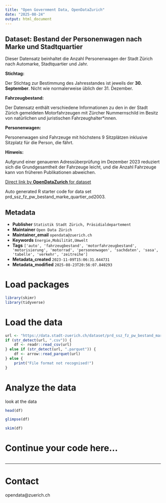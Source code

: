 ```yaml
---
title: "Open Government Data, OpenDataZurich"
date: "2025-08-24"
output: html_document
---
```


## Dataset: Bestand der Personenwagen nach Marke und Stadtquartier

Dieser Datensatz beinhaltet die Anzahl Personenwagen der Stadt Zürich nach Automarke, Stadtquartier und Jahr. 


**Stichtag:**

Der Stichtag zur Bestimmung des Jahresstandes ist jeweils der **30. September**. Nicht wie normalerweise üblich der 31. Dezember.


[]()

**Fahrzeugbestand:**

Der Datensatz enthält verschiedene Informationen zu den in der Stadt Zürich gemeldeten Motorfahrzeugen mit Zürcher Nummernschild im Besitz von natürlichen und juristischen Fahrzeughalter*innen.

[]()

**Personenwagen:**

Personenwagen sind Fahrzeuge mit höchstens 9 Sitzplätzen inklusive Sitzplatz für die Person, die fährt.

[]()

**Hinweis:**

Aufgrund einer genaueren Adressüberprüfung im Dezember 2023 reduziert sich die Grundgesamtheit der Fahrzeuge leicht, und die Anzahl Fahrzeuge kann von früheren Publikationen abweichen.

[]()



[Direct link by **OpenDataZurich** for dataset](https://data.stadt-zuerich.ch/dataset/prd_ssz_fz_pw_bestand_marke_quartier_od2003)

Auto generated R starter code for data set prd_ssz_fz_pw_bestand_marke_quartier_od2003.

## Metadata

- **Publisher** `Statistik Stadt Zürich, Präsidialdepartement`
- **Maintainer** `Open Data Zürich`
- **Maintainer_email** `opendata@zuerich.ch`
- **Keywords** `Energie,Mobilität,Umwelt`
- **Tags** `['auto', 'fahrzeugbestand', 'motorfahrzeugbestand', 'motorisierung', 'motorrad', 'personenwagen', 'sachdaten', 'sasa', 'tabelle', 'verkehr', 'zeitreihe']`
- **Metadata_created** `2023-11-09T15:06:31.644731`
- **Metadata_modified** `2025-08-23T20:56:07.840293`


# Load packages

```r
library(skimr)
library(tidyverse)
```

# Load the data

```r
url <- "https://data.stadt-zuerich.ch/dataset/prd_ssz_fz_pw_bestand_marke_quartier_od2003/download/VER200OD2003.csv"
if (str_detect(url, ".csv")) {
    df <- readr::read_csv(url)
} else if (str_detect(url, ".parquet")) {
    df <- arrow::read_parquet(url)
} else {
    print("File format not recognised!")
}
```

# Analyze the data

look at the data
```r
head(df)
```

```r
glimpse(df)
```

```r
skim(df)
```

# Continue your code here...

```r

```

------------------------------------------------------------------------

# Contact

opendata@zuerich.ch
